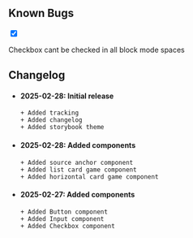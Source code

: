 
<Meta title="Tracking" />

## Known Bugs

<div className="sb-checkbox-container">
  <div className="sb-checkbox-item">
    <input type="checkbox" checked={false} /> <p>Checkbox cant be checked in all block mode spaces</p>
  </div>
</div>

## Changelog

- #### 2025-02-28: Initial release
  ```
  + Added tracking
  + Added changelog
  + Added storybook theme
  ```

- #### 2025-02-28: Added components
  ```
  + Added source anchor component
  + Added list card game component
  + Added horizontal card game component
  ```

- #### 2025-02-27: Added components
  ```
  + Added Button component
  + Added Input component
  + Added Checkbox component
  ```

<style>
  {`
  .sb-checkbox-container {
    display: flex;
    flex-direction: column;
  }

  .sb-checkbox-item {
    display: flex;
    align-items: center;
    height: 2rem;
    flex-direction: row;
    gap: 0.75rem;
  }

  p {
    margin: 0;
  }
  `}
</style>

